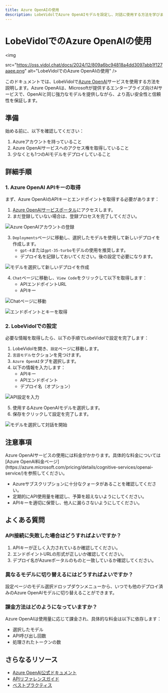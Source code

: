 ```yaml
---
title: Azure OpenAIの使用
description: LobeVidolでAzure OpenAIモデルを設定し、対話に使用する方法を学びます。APIキーの取得とモデルの選択を含みます。
---
```


# LobeVidolでのAzure OpenAIの使用

<img

src="https://oss.vidol.chat/docs/2024/12/809a6bc94818a4dd3097abb1f127aaee.png"
alt="LobeVidolでのAzure OpenAIの使用"
/>

このドキュメントでは、LobeVidolで[Azure OpenAI](https://oai.azure.com/)サービスを使用する方法を説明します。Azure OpenAIは、Microsoftが提供するエンタープライズ向けAIサービスで、OpenAIと同じ強力なモデルを提供しながら、より高い安全性と信頼性を保証します。

## 準備

始める前に、以下を確認してください：

1. Azureアカウントを持っていること
2. Azure OpenAIサービスへのアクセス権を取得していること
3. 少なくとも1つのAIモデルをデプロイしていること

## 詳細手順

### 1. Azure OpenAI APIキーの取得

まず、Azure OpenAIのAPIキーとエンドポイントを取得する必要があります：

1. [Azure OpenAIサービスポータル](https://oai.azure.com/)にアクセスします。
2. まだ登録していない場合は、登録プロセスを完了してください。

<img
src="https://oss.vidol.chat/assets/412a3a970d97699ef0fe709346cd21f6.webp"
alt="Azure OpenAIアカウントの登録"
/>

3. `Deployments`ページに移動し、選択したモデルを使用して新しいデプロイを作成します。
   - `gpt-4`または`gpt-35-turbo`モデルの使用を推奨します。
   - デプロイ名を記録しておいてください。後の設定で必要になります。

<img
src="https://oss.vidol.chat/assets/8f8140c40d58b44111e27cf97659b94a.webp"
alt="モデルを選択して新しいデプロイを作成"
/>

4. `Chat`ページに移動し、`View Code`をクリックして以下を取得します：
   - APIエンドポイントURL
   - APIキー

<img
src="https://oss.vidol.chat/assets/a7a03d42d127d877f471edb9598b2405.webp"
alt="Chatページに移動"
/>

<img
src="https://oss.vidol.chat/assets/be2355a354a84913b50e293f6415af16.webp"
alt="エンドポイントとキーを取得"
/>

### 2. LobeVidolでの設定

必要な情報を取得したら、以下の手順でLobeVidolで設定を完了します：

1. LobeVidolを開き、`設定`ページに移動します。
2. `言語モデル`セクションを見つけます。
3. `Azure OpenAI`タブを選択します。
4. 以下の情報を入力します：
   - APIキー
   - APIエンドポイント
   - デプロイ名（オプション）

<img
src="https://oss.vidol.chat/assets/7fa84e955340bd6c35ec4f27bf6448f3.webp"
alt="API設定を入力"
/>

5. 使用するAzure OpenAIモデルを選択します。
6. 保存をクリックして設定を完了します。

<img
src="https://oss.vidol.chat/assets/b34b36850c021779d6b12179e3c53281.webp"
alt="モデルを選択して対話を開始"
/>

## 注意事項

<Warning>
  Azure OpenAIサービスの使用には料金がかかります。具体的な料金については[Azure OpenAI料金ページ](https://azure.microsoft.com/pricing/details/cognitive-services/openai-service/)を参照してください。
</Warning>

- Azureサブスクリプションに十分なクォータがあることを確認してください。
- 定期的にAPI使用量を確認し、予算を超えないようにしてください。
- APIキーを適切に保管し、他人に漏らさないようにしてください。

## よくある質問

### API接続に失敗した場合はどうすればよいですか？

1. APIキーが正しく入力されているか確認してください。
2. エンドポイントURLの形式が正しいか確認してください。
3. デプロイ名がAzureポータルのものと一致しているか確認してください。

### 異なるモデルに切り替えるにはどうすればよいですか？

設定ページのモデル選択ドロップダウンメニューから、いつでも他のデプロイ済みのAzure OpenAIモデルに切り替えることができます。

### 課金方法はどのようになっていますか？

Azure OpenAIは使用量に応じて課金され、具体的な料金は以下に依存します：

- 選択したモデル
- API呼び出し回数
- 処理されたトークンの数

## さらなるリソース

- [Azure OpenAI公式ドキュメント](https://learn.microsoft.com/azure/cognitive-services/openai/)
- [APIリファレンスガイド](https://learn.microsoft.com/azure/cognitive-services/openai/reference)
- [ベストプラクティス](https://learn.microsoft.com/azure/cognitive-services/openai/concepts/best-practices)

